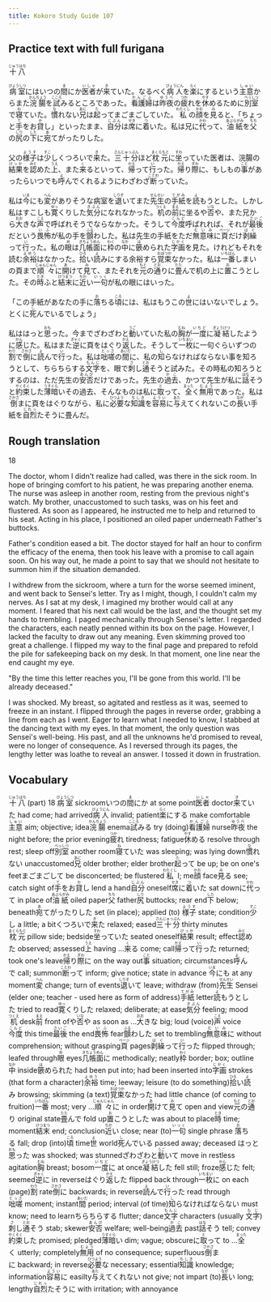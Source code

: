 ```yaml
---
title: Kokoro Study Guide 107
---
```


## Practice text with full furigana

<p>
<ruby><rb>十八</rb><rt>じゅうはち</rt></ruby>
</p>

<p>
<ruby><rb>病室</rb><rt>びょうしつ</rt></ruby>にはいつの<ruby><rb>間</rb><rt>ま</rt></ruby>にか<ruby><rb>医者</rb><rt>いしゃ</rt></ruby>が<ruby><rb>来</rb><rt>き</rt></ruby>ていた。なるべく<ruby><rb>病人</rb><rt>びょうにん</rt></ruby>を<ruby><rb>楽</rb><rt>らく</rt></ruby>にするという<ruby><rb>主意</rb><rt>しゅい</rt></ruby>からまた<ruby><rb>浣腸</rb><rt>かんちょう</rt></ruby>を<ruby><rb>試</rb><rt>こころ</rt></ruby>みるところであった。<ruby><rb>看護婦</rb><rt>かんごふ</rt></ruby>は<ruby><rb>昨夜</rb><rt>ゆうべ</rt></ruby>の<ruby><rb>疲</rb><rt>つか</rt></ruby>れを<ruby><rb>休</rb><rt>やす</rt></ruby>めるために<ruby><rb>別室</rb><rt>べっしつ</rt></ruby>で<ruby><rb>寝</rb><rt>ね</rt></ruby>ていた。<ruby><rb>慣</rb><rt>な</rt></ruby>れない<ruby><rb>兄</rb><rt>あに</rt></ruby>は<ruby><rb>起</rb><rt>た</rt></ruby>ってまごまごしていた。<ruby><rb>私</rb><rt>わたくし</rt></ruby>の<ruby><rb>顔</rb><rt>かお</rt></ruby>を<ruby><rb>見</rb><rt>み</rt></ruby>ると、「ちょっと<ruby><rb>手</rb><rt>て</rt></ruby>をお<ruby><rb>貸</rb><rt>か</rt></ruby>し」といったまま、<ruby><rb>自分</rb><rt>じぶん</rt></ruby>は<ruby><rb>席</rb><rt>せき</rt></ruby>に<ruby><rb>着</rb><rt>つ</rt></ruby>いた。私は兄に<ruby><rb>代</rb><rt>かわ</rt></ruby>って、<ruby><rb>油紙</rb><rt>あぶらがみ</rt></ruby>を<ruby><rb>父</rb><rt>ちち</rt></ruby>の<ruby><rb>尻</rb><rt>しり</rt></ruby>の<ruby><rb>下</rb><rt>した</rt></ruby>に<ruby><rb>宛</rb><rt>あ</rt></ruby>てがったりした。
</p>

<p>
父の<ruby><rb>様子</rb><rt>ようす</rt></ruby>は<ruby><rb>少</rb><rt>すこ</rt></ruby>しくつろいで<ruby><rb>来</rb><rt>き</rt></ruby>た。<ruby><rb>三十分</rb><rt>さんじゅっぷん</rt></ruby>ほど<ruby><rb>枕元</rb><rt>まくらもと</rt></ruby>に<ruby><rb>坐</rb><rt>すわ</rt></ruby>っていた医者は、浣腸の<ruby><rb>結果</rb><rt>けっか</rt></ruby>を<ruby><rb>認</rb><rt>みと</rt></ruby>めた<ruby><rb>上</rb><rt>うえ</rt></ruby>、また<ruby><rb>来</rb><rt>く</rt></ruby>るといって、<ruby><rb>帰</rb><rt>かえ</rt></ruby>って<ruby><rb>行</rb><rt>い</rt></ruby>った。<ruby><rb>帰</rb><rt>かえ</rt></ruby>り<ruby><rb>際</rb><rt>ぎわ</rt></ruby>に、もしもの<ruby><rb>事</rb><rt>こと</rt></ruby>があったらいつでも<ruby><rb>呼</rb><rt>よ</rt></ruby>んでくれるようにわざわざ<ruby><rb>断</rb><rt>ことわ</rt></ruby>っていた。
</p>

<p>
私は<ruby><rb>今</rb><rt>いま</rt></ruby>にも<ruby><rb>変</rb><rt>へん</rt></ruby>がありそうな病室を<ruby><rb>退</rb><rt>しりぞ</rt></ruby>いてまた<ruby><rb>先生</rb><rt>せんせい</rt></ruby>の<ruby><rb>手紙</rb><rt>てがみ</rt></ruby>を<ruby><rb>読</rb><rt>よ</rt></ruby>もうとした。しかし私はすこしも<ruby><rb>寛</rb><rt>ゆっ</rt></ruby>くりした<ruby><rb>気分</rb><rt>きぶん</rt></ruby>になれなかった。<ruby><rb>机</rb><rt>つくえ</rt></ruby>の<ruby><rb>前</rb><rt>まえ</rt></ruby>に坐るや<ruby><rb>否</rb><rt>いな</rt></ruby>や、また兄から<ruby><rb>大</rb><rt>おお</rt></ruby>きな<ruby><rb>声</rb><rt>こえ</rt></ruby>で呼ばれそうでならなかった。そうして<ruby><rb>今度</rb><rt>こんど</rt></ruby>呼ばれれば、それが<ruby><rb>最後</rb><rt>さいご</rt></ruby>だという<ruby><rb>畏怖</rb><rt>いふ</rt></ruby>が私の手を<ruby><rb>顫</rb><rt>ふる</rt></ruby>わした。私は先生の手紙をただ<ruby><rb>無意味</rb><rt>むいみ</rt></ruby>に<ruby><rb>頁</rb><rt>ページ</rt></ruby>だけ<ruby><rb>剥繰</rb><rt>はぐ</rt></ruby>って<ruby><rb>行</rb><rt>い</rt></ruby>った。私の<ruby><rb>眼</rb><rt>め</rt></ruby>は<ruby><rb>几帳面</rb><rt>きちょうめん</rt></ruby>に<ruby><rb>枠</rb><rt>わく</rt></ruby>の<ruby><rb>中</rb><rt>なか</rt></ruby>に<ruby><rb>篏</rb><rt>は</rt></ruby>められた<ruby><rb>字画</rb><rt>じかく</rt></ruby>を見た。けれどもそれを読む<ruby><rb>余裕</rb><rt>よゆう</rt></ruby>はなかった。<ruby><rb>拾</rb><rt>ひろ</rt></ruby>い<ruby><rb>読</rb><rt>よ</rt></ruby>みにする余裕すら<ruby><rb>覚束</rb><rt>おぼつか</rt></ruby>なかった。私は<ruby><rb>一番</rb><rt>いちばん</rt></ruby>しまいの頁まで<ruby><rb>順々</rb><rt>じゅんじゅん</rt></ruby>に<ruby><rb>開</rb><rt>あ</rt></ruby>けて<ruby><rb>見</rb><rt>み</rt></ruby>て、またそれを<ruby><rb>元</rb><rt>もと</rt></ruby>の<ruby><rb>通</rb><rt>とお</rt></ruby>りに<ruby><rb>畳</rb><rt>たた</rt></ruby>んで机の上に<ruby><rb>置</rb><rt>お</rt></ruby>こうとした。その<ruby><rb>時</rb><rt>とき</rt></ruby>ふと<ruby><rb>結末</rb><rt>けつまつ</rt></ruby>に<ruby><rb>近</rb><rt>ちか</rt></ruby>い<ruby><rb>一句</rb><rt>いっく</rt></ruby>が私の眼にはいった。
</p>

<p>
「この手紙があなたの手に<ruby><rb>落</rb><rt>お</rt></ruby>ちる<ruby><rb>頃</rb><rt>ころ</rt></ruby>には、私はもうこの<ruby><rb>世</rb><rt>よ</rt></ruby>にはいないでしょう。とくに<ruby><rb>死</rb><rt>し</rt></ruby>んでいるでしょう」
</p>

<p>
私ははっと<ruby><rb>思</rb><rt>おも</rt></ruby>った。今までざわざわと<ruby><rb>動</rb><rt>うご</rt></ruby>いていた私の<ruby><rb>胸</rb><rt>むね</rt></ruby>が<ruby><rb>一度</rb><rt>いちど</rt></ruby>に<ruby><rb>凝結</rb><rt>ぎょうけつ</rt></ruby>したように<ruby><rb>感</rb><rt>かん</rt></ruby>じた。私はまた<ruby><rb>逆</rb><rt>ぎゃく</rt></ruby>に頁をはぐり<ruby><rb>返</rb><rt>かえ</rt></ruby>した。そうして<ruby><rb>一枚</rb><rt>いちまい</rt></ruby>に一句ぐらいずつの<ruby><rb>割</rb><rt>わり</rt></ruby>で<ruby><rb>倒</rb><rt>さかさ</rt></ruby>に<ruby><rb>読</rb><rt>よ</rt></ruby>んで<ruby><rb>行</rb><rt>い</rt></ruby>った。私は<ruby><rb>咄嗟</rb><rt>とっさ</rt></ruby>の<ruby><rb>間</rb><rt>あいだ</rt></ruby>に、私の<ruby><rb>知</rb><rt>し</rt></ruby>らなければならない事を知ろうとして、ちらちらする<ruby><rb>文字</rb><rt>もんじ</rt></ruby>を、眼で<ruby><rb>刺</rb><rt>さ</rt></ruby>し<ruby><rb>通</rb><rt>とお</rt></ruby>そうと試みた。その時私の知ろうとするのは、ただ先生の<ruby><rb>安否</rb><rt>あんぴ</rt></ruby>だけであった。先生の<ruby><rb>過去</rb><rt>かこ</rt></ruby>、かつて先生が私に<ruby><rb>話</rb><rt>はな</rt></ruby>そうと<ruby><rb>約束</rb><rt>やくそく</rt></ruby>した<ruby><rb>薄暗</rb><rt>うすぐら</rt></ruby>いその過去、そんなものは私に<ruby><rb>取</rb><rt>と</rt></ruby>って、<ruby><rb>全</rb><rt>まった</rt></ruby>く<ruby><rb>無用</rb><rt>むよう</rt></ruby>であった。私は<ruby><rb>倒</rb><rt>さかさ</rt></ruby>まに頁をはぐりながら、私に<ruby><rb>必要</rb><rt>ひつよう</rt></ruby>な<ruby><rb>知識</rb><rt>ちしき</rt></ruby>を<ruby><rb>容易</rb><rt>ようい</rt></ruby>に<ruby><rb>与</rb><rt>あた</rt></ruby>えてくれないこの<ruby><rb>長</rb><rt>なが</rt></ruby>い手紙を<ruby><rb>自烈</rb><rt>じれっ</rt></ruby>たそうに畳んだ。
</p>


## Rough translation

18

The doctor, whom I didn't realize had called, was there in the sick room. In hope of bringing comfort to his patient, he was preparing another enema. The nurse was asleep in another room, resting from the previous night's watch. My brother, unaccustomed to such tasks, was on his feet and flustered. As soon as I appeared, he instructed me to help and returned to his seat. Acting in his place, I positioned an oiled paper underneath Father's buttocks.

Father's condition eased a bit. The doctor stayed for half an hour to confirm the efficacy of the enema, then took his leave with a promise to call again soon. On his way out, he made a point to say that we should not hesitate to summon him if the situation demanded.

I withdrew from the sickroom, where a turn for the worse seemed iminent, and went back to Sensei's letter. Try as I might, though, I couldn't calm my nerves. As I sat at my desk, I imagined my brother would call at any moment. I feared that his next call would be the last, and the thought set my hands to trembling. I paged mechanically through Sensei's letter. I regarded the characters, each neatly penned within its box on the page. However, I lacked the faculty to draw out any meaning. Even skimming proved too great a challenge. I flipped my way to the final page and prepared to refold the pile for safekeeping back on my desk. In that moment, one line near the end caught my eye.

"By the time this letter reaches you, I'll be gone from this world. I'll be already deceased."

I was shocked. My breast, so agitated and restless as it was, seemed to freeze in an instant. I flipped through the pages in reverse order, grabbing a line from each as I went. Eager to learn what I needed to know, I stabbed at the dancing text with my eyes. In that moment, the only question was Sensei's well-being. His past, and all the unknowns he'd promised to reveal, were no longer of consequence. As I reversed through its pages, the lengthy letter was loathe to reveal an answer. I tossed it down in frustration.     


## Vocabulary

<p>
<span class="vocabstudy"><ruby><rb>十八</rb><rt>じゅうはち</rt></ruby>&nbsp;(part) 18</span>
<span class="vocabstudy"><ruby><rb>病室</rb><rt>びょうしつ</rt></ruby>&nbsp;sickroom</span><span class="vocabstudy">いつの<ruby><rb>間</rb><rt>ま</rt></ruby>にか&nbsp;at some point</span><span class="vocabstudy"><ruby><rb>医者</rb><rt>いしゃ</rt></ruby>&nbsp;doctor</span><span class="vocabstudy"><ruby><rb>来</rb><rt>き</rt></ruby>ていた&nbsp;had come; had arrived</span><span class="vocabstudy"><ruby><rb>病人</rb><rt>びょうにん</rt></ruby>&nbsp;invalid; patient</span><span class="vocabstudy"><ruby><rb>楽</rb><rt>らく</rt></ruby>にする&nbsp;make comfortable</span><span class="vocabstudy"><ruby><rb>主意</rb><rt>しゅい</rt></ruby>&nbsp;aim; objective; idea</span><span class="vocabstudy"><ruby><rb>浣腸</rb><rt>かんちょう</rt></ruby>&nbsp;enema</span><span class="vocabstudy"><ruby><rb>試</rb><rt>こころ</rt></ruby>みる&nbsp;try (doing)</span><span class="vocabstudy"><ruby><rb>看護婦</rb><rt>かんごふ</rt></ruby>&nbsp;nurse</span><span class="vocabstudy"><ruby><rb>昨夜</rb><rt>ゆうべ</rt></ruby>&nbsp;the night before; the prior evening</span><span class="vocabstudy"><ruby><rb>疲</rb><rt>つか</rt></ruby>れ&nbsp;tiredness; fatigue</span><span class="vocabstudy"><ruby><rb>休</rb><rt>やす</rt></ruby>める&nbsp;resolve through rest; sleep off</span><span class="vocabstudy"><ruby><rb>別室</rb><rt>べっしつ</rt></ruby>&nbsp;another room</span><span class="vocabstudy"><ruby><rb>寝</rb><rt>ね</rt></ruby>ていた&nbsp;was sleeping; was lying down</span><span class="vocabstudy"><ruby><rb>慣</rb><rt>な</rt></ruby>れない&nbsp;unaccustomed</span><span class="vocabstudy"><ruby><rb>兄</rb><rt>あに</rt></ruby>&nbsp;older brother; elder brother</span><span class="vocabstudy"><ruby><rb>起</rb><rt>た</rt></ruby>って&nbsp;be up; be on one's feet</span><span class="vocabstudy">まごまごして&nbsp;be disconcerted; be flustered</span><span class="vocabstudy"><ruby><rb>私</rb><rt>わたくし</rt></ruby>&nbsp;I; me</span><span class="vocabstudy"><ruby><rb>顔</rb><rt>かお</rt></ruby>&nbsp;face</span><span class="vocabstudy"><ruby><rb>見</rb><rt>み</rt></ruby>る&nbsp;see; catch sight of</span><span class="vocabstudy"><ruby><rb>手</rb><rt>て</rt></ruby>をお<ruby><rb>貸</rb><rt>か</rt></ruby>し&nbsp;lend a hand</span><span class="vocabstudy"><ruby><rb>自分</rb><rt>じぶん</rt></ruby>&nbsp;oneself</span><span class="vocabstudy"><ruby><rb>席</rb><rt>せき</rt></ruby>に<ruby><rb>着</rb><rt>つ</rt></ruby>いた&nbsp;sat down</span><span class="vocabstudy">に<ruby><rb>代</rb><rt>かわ</rt></ruby>って&nbsp;in place of</span><span class="vocabstudy"><ruby><rb>油紙</rb><rt>あぶらがみ</rt></ruby>&nbsp;oiled paper</span><span class="vocabstudy"><ruby><rb>父</rb><rt>ちち</rt></ruby>&nbsp;father</span><span class="vocabstudy"><ruby><rb>尻</rb><rt>しり</rt></ruby>&nbsp;buttocks; rear end</span><span class="vocabstudy"><ruby><rb>下</rb><rt>した</rt></ruby>&nbsp;below; beneath</span><span class="vocabstudy"><ruby><rb>宛</rb><rt>あ</rt></ruby>てがったりした&nbsp;set (in place); applied (to)</span>
<span class="vocabstudy"><ruby><rb>様子</rb><rt>ようす</rt></ruby>&nbsp;state; condition</span><span class="vocabstudy"><ruby><rb>少</rb><rt>すこ</rt></ruby>し&nbsp;a little; a bit</span><span class="vocabstudy">くつろいで<ruby><rb>来</rb><rt>き</rt></ruby>た&nbsp;relaxed; eased</span><span class="vocabstudy"><ruby><rb>三十分</rb><rt>さんじゅっぷん</rt></ruby>&nbsp;thirty minutes</span><span class="vocabstudy"><ruby><rb>枕元</rb><rt>まくらもと</rt></ruby>&nbsp;pillow side; bedside</span><span class="vocabstudy"><ruby><rb>坐</rb><rt>すわ</rt></ruby>っていた&nbsp;seated oneself</span><span class="vocabstudy"><ruby><rb>結果</rb><rt>けっか</rt></ruby>&nbsp;result; effect</span><span class="vocabstudy"><ruby><rb>認</rb><rt>みと</rt></ruby>めた&nbsp;observed; assessed</span><span class="vocabstudy"><ruby><rb>上</rb><rt>うえ</rt></ruby>&nbsp;having ...</span><span class="vocabstudy"><ruby><rb>来</rb><rt>く</rt></ruby>る&nbsp;come; call</span><span class="vocabstudy"><ruby><rb>帰</rb><rt>かえ</rt></ruby>って<ruby><rb>行</rb><rt>い</rt></ruby>った&nbsp;returned; took one's leave</span><span class="vocabstudy"><ruby><rb>帰</rb><rt>かえ</rt></ruby>り<ruby><rb>際</rb><rt>ぎわ</rt></ruby>に&nbsp;on the way out</span><span class="vocabstudy"><ruby><rb>事</rb><rt>こと</rt></ruby>&nbsp;situation; circumstances</span><span class="vocabstudy"><ruby><rb>呼</rb><rt>よ</rt></ruby>んで&nbsp;call; summon</span><span class="vocabstudy"><ruby><rb>断</rb><rt>ことわ</rt></ruby>って&nbsp;inform; give notice; state in advance</span>
<span class="vocabstudy"><ruby><rb>今</rb><rt>いま</rt></ruby>にも&nbsp;at any moment</span><span class="vocabstudy"><ruby><rb>変</rb><rt>へん</rt></ruby>&nbsp;change; turn of events</span><span class="vocabstudy"><ruby><rb>退</rb><rt>しりぞ</rt></ruby>いて&nbsp;leave; withdraw (from)</span><span class="vocabstudy"><ruby><rb>先生</rb><rt>せんせい</rt></ruby>&nbsp;Sensei (elder one; teacher - used here as form of address)</span><span class="vocabstudy"><ruby><rb>手紙</rb><rt>てがみ</rt></ruby>&nbsp;letter</span><span class="vocabstudy"><ruby><rb>読</rb><rt>よ</rt></ruby>もうとした&nbsp;tried to read</span><span class="vocabstudy"><ruby><rb>寛</rb><rt>ゆっ</rt></ruby>くりした&nbsp;relaxed; deliberate; at ease</span><span class="vocabstudy"><ruby><rb>気分</rb><rt>きぶん</rt></ruby>&nbsp;feeling; mood</span><span class="vocabstudy"><ruby><rb>机</rb><rt>つくえ</rt></ruby>&nbsp;desk</span><span class="vocabstudy"><ruby><rb>前</rb><rt>まえ</rt></ruby>&nbsp;front of</span><span class="vocabstudy">や<ruby><rb>否</rb><rt>いな</rt></ruby>や&nbsp;as soon as ...</span><span class="vocabstudy"><ruby><rb>大</rb><rt>おお</rt></ruby>きな&nbsp;big; loud (voice)</span><span class="vocabstudy"><ruby><rb>声</rb><rt>こえ</rt></ruby>&nbsp;voice</span><span class="vocabstudy"><ruby><rb>今度</rb><rt>こんど</rt></ruby>&nbsp;this time</span><span class="vocabstudy"><ruby><rb>最後</rb><rt>さいご</rt></ruby>&nbsp;the end</span><span class="vocabstudy"><ruby><rb>畏怖</rb><rt>いふ</rt></ruby>&nbsp;fear</span><span class="vocabstudy"><ruby><rb>顫</rb><rt>ふる</rt></ruby>わした&nbsp;set to trembling</span><span class="vocabstudy"><ruby><rb>無意味</rb><rt>むいみ</rt></ruby>に&nbsp;without comprehension; without grasping</span><span class="vocabstudy"><ruby><rb>頁</rb><rt>ページ</rt></ruby>&nbsp;pages</span><span class="vocabstudy"><ruby><rb>剥繰</rb><rt>はぐ</rt></ruby>って<ruby><rb>行</rb><rt>い</rt></ruby>った&nbsp;flipped through; leafed through</span><span class="vocabstudy"><ruby><rb>眼</rb><rt>め</rt></ruby>&nbsp;eyes</span><span class="vocabstudy"><ruby><rb>几帳面</rb><rt>きちょうめん</rt></ruby>に&nbsp;methodically; neatly</span><span class="vocabstudy"><ruby><rb>枠</rb><rt>わく</rt></ruby>&nbsp;border; box; outline</span><span class="vocabstudy"><ruby><rb>中</rb><rt>なか</rt></ruby>&nbsp;inside</span><span class="vocabstudy"><ruby><rb>篏</rb><rt>は</rt></ruby>められた&nbsp;had been put into; had been inserted into</span><span class="vocabstudy"><ruby><rb>字画</rb><rt>じかく</rt></ruby>&nbsp;strokes (that form a character)</span><span class="vocabstudy"><ruby><rb>余裕</rb><rt>よゆう</rt></ruby>&nbsp;time; leeway; leisure (to do something)</span><span class="vocabstudy"><ruby><rb>拾</rb><rt>ひろ</rt></ruby>い<ruby><rb>読</rb><rt>よ</rt></ruby>み&nbsp;browsing; skimming (a text)</span><span class="vocabstudy"><ruby><rb>覚束</rb><rt>おぼつか</rt></ruby>なかった&nbsp;had little chance (of coming to fruition)</span><span class="vocabstudy"><ruby><rb>一番</rb><rt>いちばん</rt></ruby>&nbsp;most; very ...</span><span class="vocabstudy"><ruby><rb>順々</rb><rt>じゅんじゅん</rt></ruby>に&nbsp;in order</span><span class="vocabstudy"><ruby><rb>開</rb><rt>あ</rt></ruby>けて<ruby><rb>見</rb><rt>み</rt></ruby>て&nbsp;open and view</span><span class="vocabstudy"><ruby><rb>元</rb><rt>もと</rt></ruby>の<ruby><rb>通</rb><rt>とお</rt></ruby>り&nbsp;original state</span><span class="vocabstudy"><ruby><rb>畳</rb><rt>たた</rt></ruby>んで&nbsp;fold up</span><span class="vocabstudy"><ruby><rb>置</rb><rt>お</rt></ruby>こうとした&nbsp;was about to place</span><span class="vocabstudy"><ruby><rb>時</rb><rt>とき</rt></ruby>&nbsp;time; moment</span><span class="vocabstudy"><ruby><rb>結末</rb><rt>けつまつ</rt></ruby>&nbsp;end; conclusion</span><span class="vocabstudy"><ruby><rb>近</rb><rt>ちか</rt></ruby>い&nbsp;close; near (to)</span><span class="vocabstudy"><ruby><rb>一句</rb><rt>いっく</rt></ruby>&nbsp;single phrase</span>
<span class="vocabstudy"><ruby><rb>落</rb><rt>お</rt></ruby>ちる&nbsp;fall; drop (into)</span><span class="vocabstudy"><ruby><rb>頃</rb><rt>ころ</rt></ruby>&nbsp;time</span><span class="vocabstudy"><ruby><rb>世</rb><rt>よ</rt></ruby>&nbsp;world</span><span class="vocabstudy"><ruby><rb>死</rb><rt>し</rt></ruby>んでいる&nbsp;passed away; deceased</span>
<span class="vocabstudy">はっと<ruby><rb>思</rb><rt>おも</rt></ruby>った&nbsp;was shocked; was stunned</span><span class="vocabstudy">ざわざわと<ruby><rb>動</rb><rt>うご</rt></ruby>いて&nbsp;move in restless agitation</span><span class="vocabstudy"><ruby><rb>胸</rb><rt>むね</rt></ruby>&nbsp;breast; bosom</span><span class="vocabstudy"><ruby><rb>一度</rb><rt>いちど</rt></ruby>に&nbsp;at once</span><span class="vocabstudy"><ruby><rb>凝結</rb><rt>ぎょうけつ</rt></ruby>した&nbsp;fell still; froze</span><span class="vocabstudy"><ruby><rb>感</rb><rt>かん</rt></ruby>じた&nbsp;felt; seemed</span><span class="vocabstudy"><ruby><rb>逆</rb><rt>ぎゃく</rt></ruby>に&nbsp;in reverse</span><span class="vocabstudy">はぐり<ruby><rb>返</rb><rt>かえ</rt></ruby>した&nbsp;flipped back through</span><span class="vocabstudy"><ruby><rb>一枚</rb><rt>いちまい</rt></ruby>に&nbsp;on each (page)</span><span class="vocabstudy"><ruby><rb>割</rb><rt>わり</rt></ruby>&nbsp;rate</span><span class="vocabstudy"><ruby><rb>倒</rb><rt>さかさ</rt></ruby>に&nbsp;backwards; in reverse</span><span class="vocabstudy"><ruby><rb>読</rb><rt>よ</rt></ruby>んで<ruby><rb>行</rb><rt>い</rt></ruby>った&nbsp;read through</span><span class="vocabstudy"><ruby><rb>咄嗟</rb><rt>とっさ</rt></ruby>&nbsp;moment; instant</span><span class="vocabstudy"><ruby><rb>間</rb><rt>あいだ</rt></ruby>&nbsp;period; interval (of time)</span><span class="vocabstudy"><ruby><rb>知</rb><rt>し</rt></ruby>らなければならない&nbsp;must know; need to learn</span><span class="vocabstudy">ちらちらする&nbsp;flutter; dance</span><span class="vocabstudy"><ruby><rb>文字</rb><rt>もんじ</rt></ruby>&nbsp;characters (usually <ruby><rb>文字</rb><rt>もじ</rt></ruby>)</span><span class="vocabstudy"><ruby><rb>刺</rb><rt>さ</rt></ruby>し<ruby><rb>通</rb><rt>とお</rt></ruby>そう&nbsp;stab; skewer</span><span class="vocabstudy"><ruby><rb>安否</rb><rt>あんぴ</rt></ruby>&nbsp;welfare; well-being</span><span class="vocabstudy"><ruby><rb>過去</rb><rt>かこ</rt></ruby>&nbsp;past</span><span class="vocabstudy"><ruby><rb>話</rb><rt>はな</rt></ruby>そう&nbsp;tell; convey</span><span class="vocabstudy"><ruby><rb>約束</rb><rt>やくそく</rt></ruby>した&nbsp;promised; pledged</span><span class="vocabstudy"><ruby><rb>薄暗</rb><rt>うすぐら</rt></ruby>い&nbsp;dim; vague; obscure</span><span class="vocabstudy">に<ruby><rb>取</rb><rt>と</rt></ruby>って&nbsp;to ...</span><span class="vocabstudy"><ruby><rb>全</rb><rt>まった</rt></ruby>く&nbsp;utterly; completely</span><span class="vocabstudy"><ruby><rb>無用</rb><rt>むよう</rt></ruby>&nbsp;of no consequence; superfluous</span><span class="vocabstudy"><ruby><rb>倒</rb><rt>さかさ</rt></ruby>まに&nbsp;backward; in reverse</span><span class="vocabstudy"><ruby><rb>必要</rb><rt>ひつよう</rt></ruby>な&nbsp;necessary; essential</span><span class="vocabstudy"><ruby><rb>知識</rb><rt>ちしき</rt></ruby>&nbsp;knowledge; information</span><span class="vocabstudy"><ruby><rb>容易</rb><rt>ようい</rt></ruby>に&nbsp;easilty</span><span class="vocabstudy"><ruby><rb>与</rb><rt>あた</rt></ruby>えてくれない&nbsp;not give; not impart (to)</span><span class="vocabstudy"><ruby><rb>長</rb><rt>なが</rt></ruby>い&nbsp;long; lengthy</span><span class="vocabstudy"><ruby><rb>自烈</rb><rt>じれっ</rt></ruby>たそうに&nbsp;with irritation; with annoyance</span>
</p>
